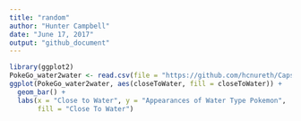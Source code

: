 ---
title: "random"
author: "Hunter Campbell"
date: "June 17, 2017"
output: "github_document"
---

```{r echo = FALSE, message = FALSE}
library(ggplot2)
PokeGo_water2water <- read.csv(file = "https://github.com/hcnureth/Capstone-Project/blob/master/Capstone%20Project%20Data%20Wrangling/PokeGo_water2water.csv")
ggplot(PokeGo_water2water, aes(closeToWater, fill = closeToWater)) +
  geom_bar() +
  labs(x = "Close to Water", y = "Appearances of Water Type Pokemon",
       fill = "Close To Water")
```
